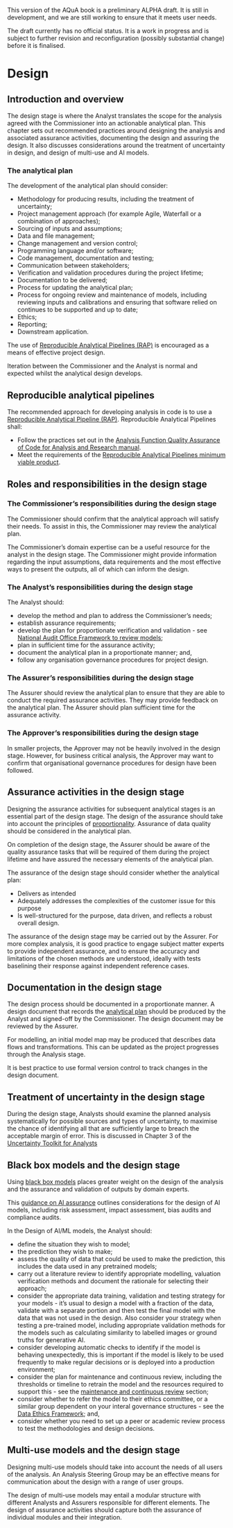 ::: {.callout-important}
This version of the AQuA book is a preliminary ALPHA draft.  It is still in development, and we are still working to ensure that it meets user needs. 

The draft currently has no official status. It is a work in progress and is subject to further revision and reconfiguration (possibly substantial change) before it is finalised. 
:::

# Design

## Introduction and overview

The design stage is where the Analyst translates the scope for the analysis agreed with the Commissioner into an actionable analytical plan. This chapter sets out recommended practices around designing the analysis and associated assurance activities, documenting the design and assuring the design. It also discusses considerations around the treatment of uncertainty in design, and design of multi-use and AI models.

### The analytical plan

The development of the analytical plan should consider:

* Methodology for producing results, including the treatment of uncertainty;
* Project management approach (for example Agile, Waterfall or a combination of approaches);
* Sourcing of inputs and assumptions;
* Data and file management;
* Change management and version control;
* Programming language and/or software;
* Code management, documentation and testing;
* Communication between stakeholders;
* Verification and validation procedures during the project lifetime;
* Documentation to be delivered;
* Process for updating the analytical plan;
* Process for ongoing review and maintenance of models, including reviewing inputs and calibrations and ensuring that software relied on continues to be supported and up to date;
* Ethics;
* Reporting;
* Downstream application.

The use of [Reproducible Analytical Pipelines (RAP)](#rap) is encouraged as a means of effective project design.

Iteration between the Commissioner and the Analyst is normal and expected whilst the analytical design develops. 

::: {.callout-tip}
# Reproducible analytical pipelines<a name="rap"></a>

The recommended approach for developing analysis in code is to use a [Reproducible Analytical Pipeline (RAP)](https://analysisfunction.civilservice.gov.uk/support/reproducible-analytical-pipelines/). Reproducible Analytical Pipelines shall:

* Follow the practices set out in the [Analysis Function Quality Assurance of Code for Analysis and Research manual](https://best-practice-and-impact.github.io/qa-of-code-guidance/intro.html).
* Meet the requirements of the [Reproducible Analytical Pipelines minimum viable product](https://github.com/best-practice-and-impact/rap_mvp_maturity_guidance/blob/master/Reproducible-Analytical-Pipelines-MVP.md).

:::



## Roles and responsibilities in the design stage

### The Commissioner's responsibilities during the design stage
The Commissioner should confirm that the analytical approach will satisfy their needs. To assist in this, the Commissioner may review the analytical plan.

The Commissioner's domain expertise can be a useful resource for the analyst in the design stage. The Commissioner might provide information regarding the input assumptions, data requirements and the most effective ways to present the outputs, all of which can inform the design.



### The Analyst's responsibilities during the design stage
The Analyst should: 

*  develop the method and plan  to address the Commissioner’s needs; 
*  establish assurance requirements;
*  develop the plan for proportionate verification and validation - see [National Audit Office Framework to review models](https://www.nao.org.uk/wp-content/uploads/2016/03/11018-002-Framework-to-review-models_External_4DP.pdf); 
*  plan in sufficient time for the assurance activity; 
*  document the analytical plan in a proportionate manner; and,
*  follow any organisation governance procedures for project design.



### The Assurer's responsibilities during the design stage
The Assurer should review the analytical plan to ensure that they are able to conduct the required assurance activities. They may provide feedback on the analytical plan. The Assurer should plan sufficient time for the assurance activity. 



### The Approver's responsibilities during the design stage
In smaller projects, the Approver may not be heavily involved in the design stage. However, for business critical analysis, the Approver may want to confirm that organisational governance procedures for design have been followed.


## Assurance activities in the design stage



Designing the assurance activities for subsequent analytical stages is an essential part of the design stage. The design of the assurance should take into account the principles of [proportionality](./proportionality.qmd). Assurance of data quality should be considered in the analytical plan.

On completion of the design stage, the Assurer should be aware of the quality assurance tasks that will be required of them during the project lifetime and have assured the necessary elements of the analytical plan.

The assurance of the design stage should consider whether the analytical plan:  

* Delivers as intended
* Adequately addresses the complexities of the customer issue for this purpose 
* Is well-structured for the purpose, data driven, and reflects a robust overall design.

The assurance of the design stage may be carried out by the Assurer. For more complex analysis, it is good practice to engage subject matter experts to provide independent assurance, and to ensure the accuracy and limitations of the chosen methods are understood, ideally with tests baselining their response against independent reference cases.


## Documentation in the design stage

The design process should be documented in a proportionate manner. A design document that records the [analytical plan](#the-analytical-plan) should be produced by the Analyst and signed-off by the Commissioner. The design document may be reviewed by the Assurer.

For modelling, an initial model map  may be produced that describes data flows and transformations. This can be updated as the project progresses through the Analysis stage.


It is best practice to use formal version control to track changes in the design document.



## Treatment of uncertainty in the design stage

During the design stage, Analysts should examine the planned analysis systematically for possible sources and types of uncertainty, to maximise the chance of identifying all that are sufficiently large to breach the acceptable margin of error. This is discussed in Chapter 3 of the [Uncertainty Toolkit for Analysts](https://analystsuncertaintytoolkit.github.io/UncertaintyWeb/chapter_3.html)


## Black box models and the design stage

Using [black box models](definitions_and_key_concepts.qmd/#black-box-models) places greater weight on the design of the analysis and the assurance and validation of outputs by domain experts.

This [guidance on AI assurance](https://www.gov.uk/government/publications/introduction-to-ai-assurance/introduction-to-ai-assurance) outlines considerations for the design of AI models, including risk assessment, impact assessment, bias audits and compliance audits.

In the Design of AI/ML models, the Analyst should:

* define the situation they wish to model;
* the prediction they wish to make;
* assess the quality of data that could be used to make the prediction, this includes the data used in any pretrained models;
* carry out a literature review to identify appropriate modelling, valuation verification methods and document the rationale for selecting their approach;
* consider the appropriate data training, validation and testing strategy for your models - it's usual to design a model with a fraction of the data, validate with a separate portion and then test the final model with the data that was not used in the design. Also consider your strategy when testing a pre-trained model, including appropriate validation methods for the models such as calculating similarity to labelled images or ground truths for generative AI.
* consider developing automatic checks to identify if the model is behaving unexpectedly, this is important if the model is likely to be used frequently to make regular decisions or is deployed into a production environment;
* consider the plan for maintenance and continuous review, including the thresholds or timeline to retrain the model and the resources required to support this - see the [maintenance and continuous review](analytical_lifecycle.qmd/#mainenance-and-continuous-review) section;
* consider whether to refer the model to their ethics committee, or a similar group dependent on your interal governance structures - see the [Data Ethics Framework](https://www.gov.uk/government/publications/data-ethics-framework/data-ethics-framework-2020); and,
* consider whether you need to set up a peer or academic review process to test the methodologies and design decisions.

## Multi-use models and the design stage

Designing multi-use models should take into account the needs of all users of the analysis. An Analysis Steering Group may be an effective means for communication about the design with a range of user groups. 

The design of multi-use models may entail a modular structure with different Analysts and Assurers responsible for different elements. The design of assurance activities should capture both the assurance of individual modules and their integration.
